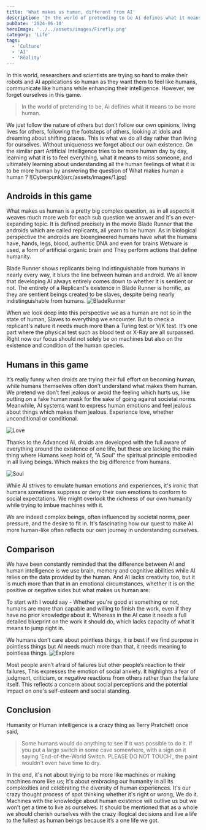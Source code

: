 ```yaml
---
title: 'What makes us human, different from AI'
description: 'In the world of pretending to be Ai defines what it means to be more humane.'
pubDate: '2024-06-10'
heroImage: '../../assets/images/Firefly.png'
category: 'Life'
tags:
  - 'Culture'
  - 'AI'
  - 'Reality'
---
```


In this world, researchers and scientists are trying so hard to make their robots and AI applications so human as they want them to feel like humans, communicate like humans while enhancing their intelligence. However, we forget ourselves in this game.

<blockquote
	style={{
		fontFamily: 'Open Sans, sans-serif ',
		color: '#6495ED',
		borderLeft: '4px solid #ddd',
		paddingLeft: '16px',
		margin: '1.5em 10px'
	}}
>
	In the world of pretending to be, Ai defines what it means to be more human.
</blockquote>
We just follow the nature of others but don’t follow our own opinions, living lives for others, following
the footsteps of others, looking at idols and dreaming about shifting places. This is what we do all
day rather than living for ourselves. Without uniqueness we forget about our own existence. On the similar
part Artificial Intelligence tries to be more human day by day, learning what it is to feel everything,
what it means to miss someone, and ultimately learning about understanding all the human feelings of
what it is to be more human by answering the question of What makes human a human ? ![Cyberpunk](src/assets/images/1.jpg)

## Androids in this game

What makes us human is a pretty big complex question, as in all aspects it weaves much more web for each sub question we answer and it's an ever-expanding topic. It is defined precisely in the movie Blade Runner that the androids which are called replicants, all yearn to be human. As in biological perspective the androids are bioengineered humans have what the humans have, hands, legs, blood, authentic DNA and even for brains Wetware is used, a form of artificial organic brain and They perform actions that define humanity.

Blade Runner shows replicants being indistinguishable from humans in nearly every way, it blurs the line between human and android. We all know that developing AI always entirely comes down to whether it is sentient or not. The entirety of a Replicant's existence in Blade Runner is horrific, as they are sentient beings created to be slaves, despite being nearly indistinguishable from humans.
![BladeRunner](src/assets/images/blade-runner-2049-001-bodies-in-glass-beside-staircase.jpg)

When we look deep into this perspective we as a human are not so in the state of human, Slaves to everything we encounter. But to check a replicant's nature it needs much more than a Turing test or V/K test. It’s one part where the physical test such as blood test or X-Ray are all surpassed. Right now our focus should not solely be on machines but also on the existence and condition of the human species.

## Humans in this game

It’s really funny when droids are trying their full effort on becoming human, while humans themselves often don’t understand what makes them human. We pretend we don’t feel jealous or avoid the feeling which hurts us, like putting on a fake human mask for the sake of going against societal norms. Meanwhile, AI systems want to express human emotions and feel jealous about things which makes them jealous. Experience love, whether unconditional or conditional.

![Love](src/assets/images/hx5pQZF.jpg)

Thanks to the Advanced AI, droids are developed with the full aware of everything around the existence of one life, but these are lacking the main thing where Humans keep hold of, "A Soul" the spiritual principle embodied in all living beings. Which makes the big difference from humans.

![Soul](src/assets/images/Exmachina.png)

While AI strives to emulate human emotions and experiences, it's ironic that humans sometimes suppress or deny their own emotions to conform to social expectations. We might overlook the richness of our own humanity while trying to imbue machines with it.

We are indeed complex beings, often influenced by societal norms, peer pressure, and the desire to fit in. It's fascinating how our quest to make AI more human-like often reflects our own journey in understanding ourselves.

## Comparison

We have been constantly reminded that the difference between AI and human intelligence is we use brain, memory and cognitive abilities while AI relies on the data provided by the human. And AI lacks creativity too, but it is much more than that in an emotional circumstances, whether it is on the positive or negative sides but what makes us human are:

To start with I would say - Whether you're good at something or not, humans are more than capable and willing to finish the work, even if they have no prior knowledge about it. Whereas in the AI case it needs a full detailed blueprint on the work it should do, which lacks capacity of what it means to jump right in.

We humans don’t care about pointless things, it is best if we find purpose in pointless things but AI needs much more than that, it needs meaning to pointless things.
![Explore](src/assets/images/Science-Fiction-1320x743.jpg.webp)

Most people aren’t afraid of failures but other people’s reaction to their failures, This expresses the emotion of social anxiety. It highlights a fear of judgment, criticism, or negative reactions from others rather than the failure itself. This reflects a concern about social perceptions and the potential impact on one's self-esteem and social standing.

## Conclusion

Humanity or Human intelligence is a crazy thing as Terry Pratchett once said,

<blockquote style={{ fontFamily: 'Open Sans, sans-serif ', color: '#6495ED', borderLeft: '4px solid #ddd', paddingLeft: '16px', margin: '1.5em 10px' }}>

Some humans would do anything to see if it was possible to do it.
If you put a large switch in some cave somewhere, with a sign on it saying
'End-of-the-World Switch. PLEASE DO NOT TOUCH',
the paint wouldn't even have time to dry.

</blockquote>
In the end, it's not about trying to be more like machines or making machines more like us; it's about embracing our humanity in all its complexities and celebrating the diversity of human experiences. It's our crazy thought process of spot thinking whether it's right or wrong, We do it. Machines with the knowledge about human existence will outlive us but we won’t get a time to live as ourselves. It should be mentioned that as a whole we should cherish ourselves with the crazy illogical decisions and live a life to the fullest as human beings because it’s a one life we got.
